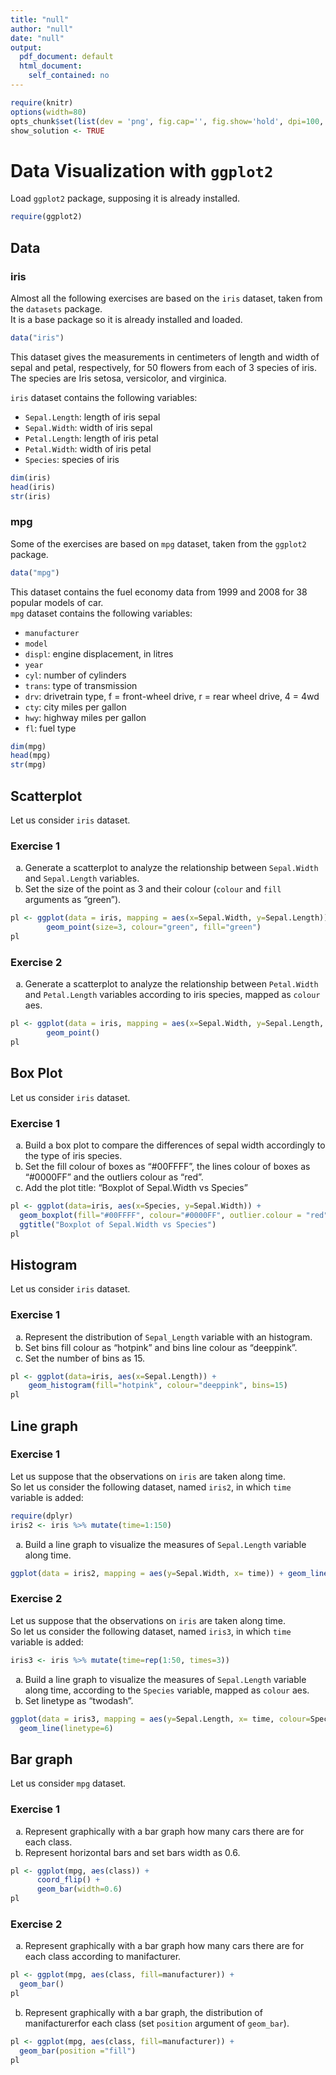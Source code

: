 ```yaml
---
title: "null"
author: "null"
date: "null"
output:
  pdf_document: default
  html_document:
    self_contained: no
---
```


```r
require(knitr) 
options(width=80)
opts_chunk$set(list(dev = 'png', fig.cap='', fig.show='hold', dpi=100, fig.width=5, fig.height=5, fig.pos='H!'))#, fig.path="figures/lm-"))
show_solution <- TRUE
```
 
# Data Visualization with `ggplot2`

Load `ggplot2` package, supposing it is already installed.

```r
require(ggplot2)
```


## Data

### iris

Almost all the following exercises are based on the `iris` dataset, taken from the `datasets` package.  
It is a base package so it is already installed and loaded.  

```r
data("iris")
```

This dataset gives the measurements in centimeters of length and width of sepal and petal, respectively, for 50 flowers from each of 3 species of iris. The species are Iris setosa, versicolor, and virginica.   

`iris` dataset contains the following variables:

* `Sepal.Length`: length of iris sepal 
* `Sepal.Width`: width of iris sepal
* `Petal.Length`: length of iris petal
* `Petal.Width`: width of iris petal
* `Species`: species of iris


```r
dim(iris)
head(iris)
str(iris)
```

### mpg

Some of the exercises are based on `mpg` dataset, taken from the `ggplot2` package.  

```r
data("mpg")
```

This dataset contains the fuel economy data from 1999 and 2008 for 38 popular models of car.  
`mpg` dataset contains the following variables:

* `manufacturer`
* `model`
* `displ`: engine displacement, in litres
* `year`
* `cyl`: number of cylinders
* `trans`: type of transmission
* `drv`: drivetrain type, f = front-wheel drive, r = rear wheel drive, 4 = 4wd
* `cty`: city miles per gallon
* `hwy`: highway miles per gallon
* `fl`:  fuel type

```r
dim(mpg)
head(mpg)
str(mpg)
```

\clearpage

## Scatterplot

Let us consider `iris` dataset.

### Exercise 1

a. Generate a scatterplot to analyze the relationship between `Sepal.Width` and `Sepal.Length` variables.  
b. Set the size of the point as 3 and their colour (`colour` and `fill` arguments as "green").

```r
pl <- ggplot(data = iris, mapping = aes(x=Sepal.Width, y=Sepal.Length)) +
        geom_point(size=3, colour="green", fill="green")
pl
```

\clearpage

### Exercise 2

a. Generate a scatterplot to analyze the relationship between `Petal.Width` and `Petal.Length` variables according to iris species, mapped as `colour` aes.   

```r
pl <- ggplot(data = iris, mapping = aes(x=Sepal.Width, y=Sepal.Length, colour=Species)) +
        geom_point()
pl
```

\clearpage

## Box Plot

Let us consider `iris` dataset.

### Exercise 1

a. Build a box plot to compare the differences of sepal width accordingly to the type of iris species.
b. Set the fill colour of boxes as "#00FFFF", the lines colour of boxes as "#0000FF" and the outliers colour as "red".
c. Add the plot title: "Boxplot of Sepal.Width vs Species" 

```r
pl <- ggplot(data=iris, aes(x=Species, y=Sepal.Width)) + 
  geom_boxplot(fill="#00FFFF", colour="#0000FF", outlier.colour = "red") +
  ggtitle("Boxplot of Sepal.Width vs Species")
pl 
```

\clearpage

## Histogram

Let us consider `iris` dataset.

### Exercise 1

a. Represent the distribution of `Sepal_Length` variable with an histogram.
b. Set bins fill colour as "hotpink" and bins line colour as "deeppink".
c. Set the number of bins as 15.

```r
pl <- ggplot(data=iris, aes(x=Sepal.Length)) + 
    geom_histogram(fill="hotpink", colour="deeppink", bins=15)
pl
```

\clearpage

## Line graph

### Exercise 1

Let us suppose that the observations on `iris` are taken along time.  
So let us consider the following dataset, named `iris2`, in which `time` variable is added:

```r
require(dplyr)
iris2 <- iris %>% mutate(time=1:150)
```

a. Build a line graph to visualize the measures of `Sepal.Length` variable along time.

```r
ggplot(data = iris2, mapping = aes(y=Sepal.Width, x= time)) + geom_line()
```

\clearpage

### Exercise 2

Let us suppose that the observations on `iris` are taken along time.  
So let us consider the following dataset, named `iris3`, in which `time` variable is added:

```r
iris3 <- iris %>% mutate(time=rep(1:50, times=3))
```

a. Build a line graph to visualize the measures of `Sepal.Length` variable along time, according to the `Species` variable, mapped as `colour` aes.
b. Set linetype as "twodash".

```r
ggplot(data = iris3, mapping = aes(y=Sepal.Length, x= time, colour=Species)) + 
  geom_line(linetype=6)
```

\clearpage

## Bar graph

Let us consider `mpg` dataset.

### Exercise 1

a. Represent graphically with a bar graph how many cars there are for each class. 
b. Represent horizontal bars and set bars width as 0.6.

```r
pl <- ggplot(mpg, aes(class)) + 
      coord_flip() +
      geom_bar(width=0.6)
pl
```

\clearpage

### Exercise 2

a. Represent graphically with a bar graph how many cars there are for each class according to manifacturer.

```r
pl <- ggplot(mpg, aes(class, fill=manufacturer)) +
  geom_bar()
pl
```

\clearpage

b. Represent graphically with a bar graph, the distribution of manifacturerfor each class (set `position` argument of `geom_bar`). 

```r
pl <- ggplot(mpg, aes(class, fill=manufacturer)) +
  geom_bar(position ="fill")
pl
```

